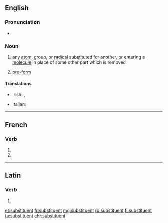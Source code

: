 {{also|Substituent}}
==English==

===Pronunciation===
* {{IPA|[sʌbˈstɪtʃuənt]|lang=ga}}

===Noun===
{{en-noun}}

# {{context|chemistry|lang=en}} any [[atom]], group, or [[radical]] substituted for another, or entering a [[molecule]] in place of some other part which is removed
# {{context|grammar|lang=en}} [[pro-form]]

====Translations====
{{trans-top|chemistry}}
* Irish: {{t|ga|malartaí|m}}, {{t|ga|ionadán|m}}
{{trans-mid}}
* Italian: {{t|it|sostituente|m}}
{{trans-bottom}}

----

==French==

===Verb===
{{fr-verb-form}}

# {{inflection of|substituer||3|p|pres|ind|lang=fr}}
# {{inflection of|substituer||3|p|pres|sub|lang=fr}}

----

==Latin==

===Verb===
{{la-verb-form|substituent}}

# {{inflection of|substituō||3|p|fut|act|ind|lang=la}}

[[et:substituent]]
[[fr:substituent]]
[[mg:substituent]]
[[ro:substituent]]
[[fi:substituent]]
[[ta:substituent]]
[[chr:substituent]]